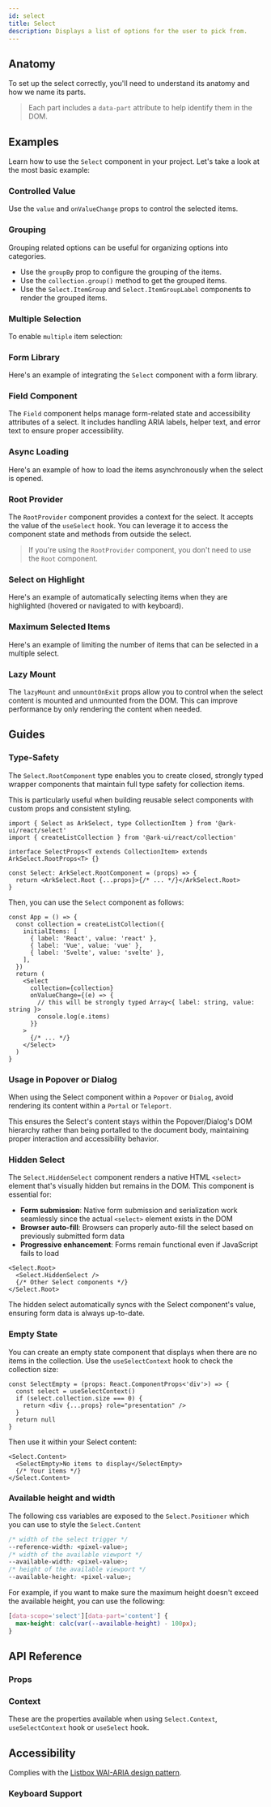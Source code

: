 ```yaml
---
id: select
title: Select
description: Displays a list of options for the user to pick from.
---
```


<ComponentPreview id="Select" />

## Anatomy

To set up the select correctly, you'll need to understand its anatomy and how we name its parts.

> Each part includes a `data-part` attribute to help identify them in the DOM.

<Anatomy id="select" />

## Examples

Learn how to use the `Select` component in your project. Let's take a look at the most basic example:

<Example id="basic" />

### Controlled Value

Use the `value` and `onValueChange` props to control the selected items.

<Example id="controlled" />

### Grouping

Grouping related options can be useful for organizing options into categories.

- Use the `groupBy` prop to configure the grouping of the items.
- Use the `collection.group()` method to get the grouped items.
- Use the `Select.ItemGroup` and `Select.ItemGroupLabel` components to render the grouped items.

<Example id="grouping" />

### Multiple Selection

To enable `multiple` item selection:

<Example id="multiple" />

### Form Library

Here's an example of integrating the `Select` component with a form library.

<Example id="form-library" />

### Field Component

The `Field` component helps manage form-related state and accessibility attributes of a select. It includes handling
ARIA labels, helper text, and error text to ensure proper accessibility.

<Example id="with-field" />

### Async Loading

Here's an example of how to load the items asynchronously when the select is opened.

<Example id="async" />

### Root Provider

The `RootProvider` component provides a context for the select. It accepts the value of the `useSelect` hook. You can
leverage it to access the component state and methods from outside the select.

<Example id="root-provider" />

> If you're using the `RootProvider` component, you don't need to use the `Root` component.

### Select on Highlight

Here's an example of automatically selecting items when they are highlighted (hovered or navigated to with keyboard).

<Example id="select-on-highlight" />

### Maximum Selected Items

Here's an example of limiting the number of items that can be selected in a multiple select.

<Example id="max-selected" />

### Lazy Mount

The `lazyMount` and `unmountOnExit` props allow you to control when the select content is mounted and unmounted from the
DOM. This can improve performance by only rendering the content when needed.

<Example id="lazy-mount" />

## Guides

### Type-Safety

The `Select.RootComponent` type enables you to create closed, strongly typed wrapper components that maintain full type
safety for collection items.

This is particularly useful when building reusable select components with custom props and consistent styling.

```tsx
import { Select as ArkSelect, type CollectionItem } from '@ark-ui/react/select'
import { createListCollection } from '@ark-ui/react/collection'

interface SelectProps<T extends CollectionItem> extends ArkSelect.RootProps<T> {}

const Select: ArkSelect.RootComponent = (props) => {
  return <ArkSelect.Root {...props}>{/* ... */}</ArkSelect.Root>
}
```

Then, you can use the `Select` component as follows:

```tsx
const App = () => {
  const collection = createListCollection({
    initialItems: [
      { label: 'React', value: 'react' },
      { label: 'Vue', value: 'vue' },
      { label: 'Svelte', value: 'svelte' },
    ],
  })
  return (
    <Select
      collection={collection}
      onValueChange={(e) => {
        // this will be strongly typed Array<{ label: string, value: string }>
        console.log(e.items)
      }}
    >
      {/* ... */}
    </Select>
  )
}
```

### Usage in Popover or Dialog

When using the Select component within a `Popover` or `Dialog`, avoid rendering its content within a `Portal` or
`Teleport`.

This ensures the Select's content stays within the Popover/Dialog's DOM hierarchy rather than being portalled to the
document body, maintaining proper interaction and accessibility behavior.

### Hidden Select

The `Select.HiddenSelect` component renders a native HTML `<select>` element that's visually hidden but remains in the
DOM. This component is essential for:

- **Form submission**: Native form submission and serialization work seamlessly since the actual `<select>` element
  exists in the DOM
- **Browser auto-fill**: Browsers can properly auto-fill the select based on previously submitted form data
- **Progressive enhancement**: Forms remain functional even if JavaScript fails to load

```tsx
<Select.Root>
  <Select.HiddenSelect />
  {/* Other Select components */}
</Select.Root>
```

The hidden select automatically syncs with the Select component's value, ensuring form data is always up-to-date.

### Empty State

You can create an empty state component that displays when there are no items in the collection. Use the
`useSelectContext` hook to check the collection size:

```tsx
const SelectEmpty = (props: React.ComponentProps<'div'>) => {
  const select = useSelectContext()
  if (select.collection.size === 0) {
    return <div {...props} role="presentation" />
  }
  return null
}
```

Then use it within your Select content:

```tsx
<Select.Content>
  <SelectEmpty>No items to display</SelectEmpty>
  {/* Your items */}
</Select.Content>
```

### Available height and width

The following css variables are exposed to the `Select.Positioner` which you can use to style the `Select.Content`

```css
/* width of the select trigger */
--reference-width: <pixel-value>;
/* width of the available viewport */
--available-width: <pixel-value>;
/* height of the available viewport */
--available-height: <pixel-value>;
```

For example, if you want to make sure the maximum height doesn't exceed the available height, you can use the following:

```css
[data-scope='select'][data-part='content'] {
  max-height: calc(var(--available-height) - 100px);
}
```

## API Reference

### Props

<ComponentTypes id="select" />

### Context

These are the properties available when using `Select.Context`, `useSelectContext` hook or `useSelect` hook.

<ContextType id="select" />

## Accessibility

Complies with the [Listbox WAI-ARIA design pattern](https://www.w3.org/WAI/ARIA/apg/patterns/listbox/).

### Keyboard Support

<KeyBindingsTable id="select" />

